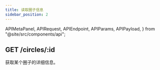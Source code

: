 ```yaml
---
title: 读取圈子信息
sidebar_position: 2
---
```


  APIMetaPanel,
  APIRequest,
  APIEndpoint,
  APIParams,
  APIPayload,
} from "@site/src/components/api";


## GET /circles/:id

获取某个圈子的详细信息。

<APIEndpoint url="/circles/:id" />

<APIMetaPanel scope="CIRCLES:READ" />

<APIParams p-id="The ID of circle" p-id-required={true} />

<APIRequest
  title="Get circle details"
  url="/circles/a465ffdb-4441-4cb9-8b45-00cf79dfbc46"
/>

<RespCircle />
